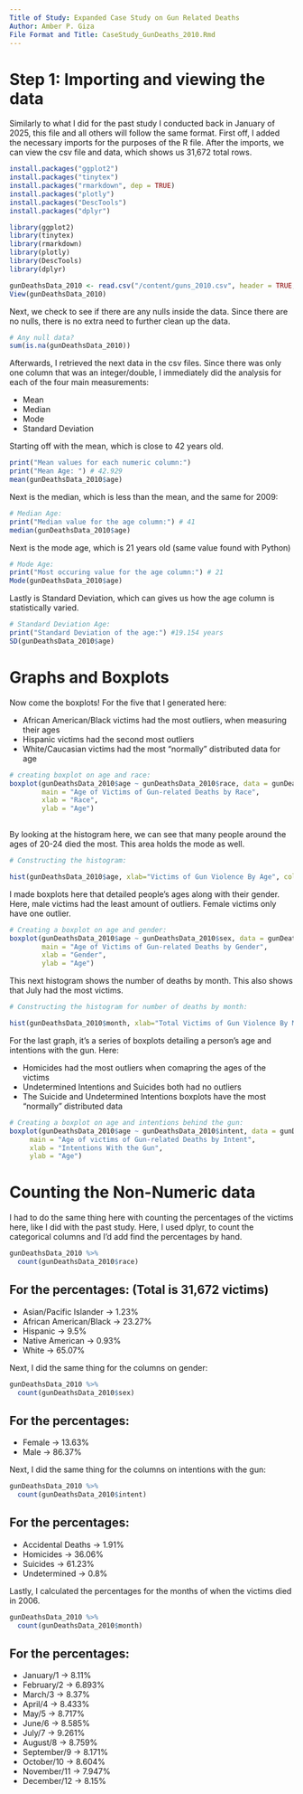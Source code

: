 ---
Title of Study: Expanded Case Study on Gun Related Deaths 
Author: Amber P. Giza
File Format and Title: CaseStudy_GunDeaths_2010.Rmd
---

# Step 1: Importing and viewing the data

Similarly to what I did for the past study I conducted back in January of 2025, 
this file and all others will follow the same format. First off, I added the necessary 
imports for the purposes of the R file. After the imports, we can view the csv file 
and data, which shows us 31,672 total rows. 

```{r}
install.packages("ggplot2")
install.packages("tinytex")
install.packages("rmarkdown", dep = TRUE)
install.packages("plotly")
install.packages("DescTools")
install.packages("dplyr")

library(ggplot2)
library(tinytex)
library(rmarkdown)
library(plotly)
library(DescTools)
library(dplyr)

gunDeathsData_2010 <- read.csv("/content/guns_2010.csv", header = TRUE, sep = ",")
View(gunDeathsData_2010)
```

Next, we check to see if there are any nulls inside the data. Since there are no nulls,
there is no extra need to further clean up the data.

```{r}
# Any null data?
sum(is.na(gunDeathsData_2010))
```

Afterwards, I retrieved the next data in the csv files. Since there was only one column
that was an integer/double, I immediately did the analysis for each of the four main measurements:

* Mean
* Median
* Mode
* Standard Deviation

Starting off with the mean, which is close to 42 years old.

```{r}
print("Mean values for each numeric column:")
print("Mean Age: ") # 42.929
mean(gunDeathsData_2010$age)
```

Next is the median, which is less than the mean, and the same for 2009:

```{r}
# Median Age:
print("Median value for the age column:") # 41
median(gunDeathsData_2010$age)
```

Next is the mode age, which is 21 years old (same value found with Python)

```{r}
# Mode Age:
print("Most occuring value for the age column:") # 21
Mode(gunDeathsData_2010$age)
```

Lastly is Standard Deviation, which can gives us how the age column is statistically varied.

```{r}
# Standard Deviation Age:
print("Standard Deviation of the age:") #19.154 years
SD(gunDeathsData_2010$age)
```

# Graphs and Boxplots

Now come the boxplots! For the five that I generated here:

* African American/Black victims had the most outliers, when measuring their ages
* Hispanic victims had the second most outliers
* White/Caucasian victims had the most "normally" distributed data for age

```{r, echo=FALSE}
# creating boxplot on age and race:
boxplot(gunDeathsData_2010$age ~ gunDeathsData_2010$race, data = gunDeathsData_2010,
        main = "Age of Victims of Gun-related Deaths by Race",
        xlab = "Race",
        ylab = "Age")
 
```

By looking at the histogram here, we can see that many people around the ages of 20-24
died the most. This area holds the mode as well.

```{r, echo=FALSE}
# Constructing the histogram:

hist(gunDeathsData_2010$age, xlab="Victims of Gun Violence By Age", col = "red", border = "black")
```

I made boxplots here that detailed people's ages along with their gender. Here, male victims
had the least amount of outliers. Female victims only have one outlier.

```{r, echo=FALSE}
# Creating a boxplot on age and gender:
boxplot(gunDeathsData_2010$age ~ gunDeathsData_2010$sex, data = gunDeathsData_2010,
        main = "Age of Victims of Gun-related Deaths by Gender",
        xlab = "Gender",
        ylab = "Age")
```

This next histogram shows the number of deaths by month. This also shows that July had the most 
victims.

```{r, echo=FALSE}
# Constructing the histogram for number of deaths by month:

hist(gunDeathsData_2010$month, xlab="Total Victims of Gun Violence By Month", col = "blue", border = "black")
```

For the last graph, it's a series of boxplots detailing a person's age and intentions with the gun.
Here:

* Homicides had the most outliers when comapring the ages of the victims
* Undetermined Intentions and Suicides both had no outliers
* The Suicide and Undetermined Intentions boxplots have the most "normally" distributed data

```{r, echo=FALSE}
# Creating a boxplot on age and intentions behind the gun:
boxplot(gunDeathsData_2010$age ~ gunDeathsData_2010$intent, data = gunDeathsData_2010,
     main = "Age of victims of Gun-related Deaths by Intent",
     xlab = "Intentions With the Gun",
     ylab = "Age")
```
# Counting the Non-Numeric data

I had to do the same thing here with counting the percentages of the victims here, like I did with 
the past study. Here, I used dplyr, to count the categorical columns and I'd add find the percentages
by hand. 

```{r}
gunDeathsData_2010 %>%
  count(gunDeathsData_2010$race)
```

## For the percentages: (Total is 31,672 victims)
* Asian/Pacific Islander -> 1.23%
* African American/Black -> 23.27%
* Hispanic -> 9.5%
* Native American -> 0.93%
* White -> 65.07%

Next, I did the same thing for the columns on gender:

```{r}
gunDeathsData_2010 %>%
  count(gunDeathsData_2010$sex)
```

## For the percentages:
* Female -> 13.63%
* Male -> 86.37%

Next, I did the same thing for the columns on intentions with the gun:

```{r}
gunDeathsData_2010 %>%
  count(gunDeathsData_2010$intent)
```

## For the percentages:
* Accidental Deaths -> 1.91%
* Homicides -> 36.06%
* Suicides -> 61.23%
* Undetermined -> 0.8%

Lastly, I calculated the percentages for the months of when the victims died in 2006.

```{r}
gunDeathsData_2010 %>%
  count(gunDeathsData_2010$month)
```

## For the percentages:
* January/1 -> 8.11%
* February/2 -> 6.893%
* March/3 -> 8.37%
* April/4 -> 8.433%
* May/5 -> 8.717%
* June/6 -> 8.585%
* July/7 -> 9.261%
* August/8 -> 8.759%
* September/9 -> 8.171%
* October/10 -> 8.604%
* November/11 -> 7.947%
* December/12 -> 8.15%